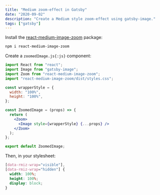 ```yaml
---
title: "Medium zoom-effect in Gatsby"
date: "2020-09-02"
description: "Create a Medium style zoom-effect using gatsby-image."
tags: ["gatsby"]
---
```


Install the [react-medium-image-zoom](https://www.npmjs.com/package/react-medium-image-zoom) package:

```bash title="Terminal"
npm i react-medium-image-zoom
```

Create a `zoomedImage.js{:js}` component:

```jsx title="zoomedImage.js"
import React from "react";
import Image from "gatsby-image";
import Zoom from "react-medium-image-zoom";
import "react-medium-image-zoom/dist/styles.css";

const wrapperStyle = {
  width: "100%",
  height: "100%",
};

const ZoomedImage = (props) => {
  return (
    <Zoom>
      <Image style={wrapperStyle} {...props} />
    </Zoom>
  );
};

export default ZoomedImage;
```

Then, in your stylesheet:

```css title="zoomedImage.css"
[data-rmiz-wrap="visible"],
[data-rmiz-wrap="hidden"] {
  width: 100%;
  height: 100%;
  display: block;
}
```
